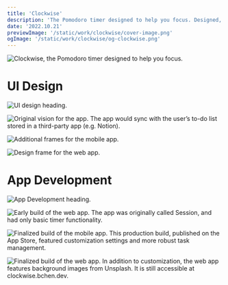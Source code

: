 ```yaml
---
title: 'Clockwise'
description: 'The Pomodoro timer designed to help you focus. Designed, developed, and shipped over an initial 3-month period, with a stream of new features and improvements added post-launch.'
date: '2022.10.21'
previewImage: '/static/work/clockwise/cover-image.png'
ogImage: '/static/work/clockwise/og-clockwise.png'
---
```


![Clockwise, the Pomodoro timer designed to help you focus.](/static/work/clockwise/intro.png)

# UI Design

![UI design heading.](/static/work/clockwise/heading-1.png)

![Original vision for the app. The app would sync with the user’s to-do list stored in a third-party app (e.g. Notion).](/static/work/clockwise/design-1.png)

![Additional frames for the mobile app.](/static/work/clockwise/design-2.png)

![Design frame for the web app.](/static/work/clockwise/design-web-1.png)

# App Development

![App Development heading.](/static/work/clockwise/heading-2.png)

![Early build of the web app. The app was originally called Session, and had only basic timer functionality.](/static/work/clockwise/dev-1.png)

![Finalized build of the mobile app. This production build, published on the App Store, featured customization settings and more robust task management.](/static/work/clockwise/dev-2.png)

![Finalized build of the web app. In addition to customization, the web app features background images from Unsplash. It is still accessible at clockwise.bchen.dev.](/static/work/clockwise/dev-3.png)
